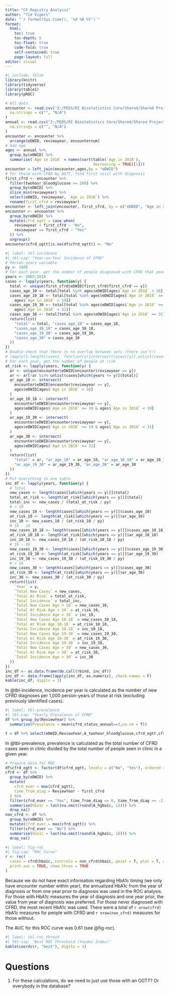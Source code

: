 ```yaml
---
title: "CF Registry Analysis"
author: "Tim Vigers"
date: "`r format(Sys.time(), '%d %B %Y')`"
format:
  html:
    toc: true
    toc-depth: 5
    toc-float: true
    code-fold: true
    self-contained: true
    page-layout: full
editor: visual
---
```


```r
#| include: false
library(knitr)
library(tidyverse)
library(table1)
library(pROC)
```

```r
# All data
encounter <- read.csv("Z:/PEDS/RI Biostatistics Core/Shared/Shared Projects/Laura/Peds Endo/Christine Chan/CF registry data/CFF19_encountersMerged_Del1.csv",
  na.strings = c("", "N/A")
)
annual <- read.csv("Z:/PEDS/RI Biostatistics Core/Shared/Shared Projects/Laura/Peds Endo/Christine Chan/CF registry data/CFF19_Annualized_Del1.csv",
  na.strings = c("", "N/A")
)
encounter <- encounter %>%
  arrange(eDWID, reviewyear, encounternum)
# Add age
ages <- annual %>%
  group_by(eDWID) %>%
  summarise(`Age in 2018` = names(sort(table(`Age in 2018`), 
                                       decreasing = TRUE)[1]))
encounter = left_join(encounter,ages,by = "eDWID")
# For those with CFRD by OGTT, find first visit with diagnosis
first_cfrd <- encounter %>%
  filter(twohour_bloodglucose >= 200) %>%
  group_by(eDWID) %>%
  slice_min(reviewyear) %>%
  select(eDWID, reviewyear, `Age in 2018`) %>%
  rename(first_cfrd = reviewyear)
encounter <- left_join(encounter, first_cfrd, by = c("eDWID", "Age in 2018"))
encounter <- encounter %>%
  group_by(eDWID) %>%
  mutate(cfrd_ogtt = case_when(
    reviewyear < first_cfrd ~ "No",
    reviewyear >= first_cfrd ~ "Yes"
  )) %>%
  ungroup()
encounter$cfrd_ogtt[is.na(df$cfrd_ogtt)] <- "No"
```

```r
#| label: tbl-incidence
#| tbl-cap: "Year-on-Year Incidence of CFRD"
# Person-years variable
py <- 1000
# For each year, get the number of people diagnosed with CFRD that year
years <- 2003:2018
cases <- lapply(years, function(y) {
  total <- unique(first_cfrd$eDWID[first_cfrd$first_cfrd == y])
  cases_age_10 <- total[total %in% ages$eDWID[ages$`Age in 2018` < 10]]
  cases_age_10_18 <- total[total %in% ages$eDWID[ages$`Age in 2018` >= 10 &
    ages$`Age in 2018` < 19]]
  cases_age_19_30 <- total[total %in% ages$eDWID[ages$`Age in 2018` >= 19 &
    ages$`Age in 2018` < 31]]
  cases_age_30 <- total[total %in% ages$eDWID[ages$`Age in 2018` >= 31]]
  return(list(
    "total" = total, "cases_age_10" = cases_age_10,
    "cases_age_10_18" = cases_age_10_18,
    "cases_age_19_30" = cases_age_19_30,
    "cases_age_30" = cases_age_30
  ))
})
# Double check that there is no overlap between sets (there isn't!)
# lapply(1:length(cases), function(y){intersect(cases[[y]],unlist(cases[-y]))})
# For each year, get the number of people at risk
at_risk <- lapply(years, function(y) {
  ar <- unique(encounter$eDWID[encounter$reviewyear == y])
  ar <- ar[!ar %in% unlist(cases[which(years <= y)]$total)]
  ar_age_10 <- intersect(
    encounter$eDWID[encounter$reviewyear == y],
    ages$eDWID[ages$`Age in 2018` < 10]
  )
  ar_age_10_18 <- intersect(
    encounter$eDWID[encounter$reviewyear == y],
    ages$eDWID[ages$`Age in 2018` >= 10 & ages$`Age in 2018` < 19]
  )
  ar_age_19_30 <- intersect(
    encounter$eDWID[encounter$reviewyear == y],
    ages$eDWID[ages$`Age in 2018` >= 19 & ages$`Age in 2018` < 31]
  )
  ar_age_30 <- intersect(
    encounter$eDWID[encounter$reviewyear == y],
    ages$eDWID[ages$`Age in 2018` >= 31]
  )
  return(list(
    "total" = ar, "ar_age_10" = ar_age_10, "ar_age_10_18" = ar_age_10_18,
    "ar_age_19_30" = ar_age_19_30, "ar_age_30" = ar_age_30
  ))
})
# Put everything in one table
inc_df <- lapply(years, function(y) {
  # Total
  new_cases <- length(cases[[which(years == y)]]$total)
  total_at_risk <- length(at_risk[[which(years == y)]]$total)
  total_inc <- new_cases / (total_at_risk / py)
  # < 10
  new_cases_10 <- length(cases[[which(years == y)]]$cases_age_10)
  at_risk_10 <- length(at_risk[[which(years == y)]]$ar_age_10)
  inc_10 <- new_cases_10 / (at_risk_10 / py)
  # 10 - 18
  new_cases_10_18 <- length(cases[[which(years == y)]]$cases_age_10_18)
  at_risk_10_18 <- length(at_risk[[which(years == y)]]$ar_age_10_18)
  inc_10_18 <- new_cases_10_18 / (at_risk_10_18 / py)
  # 19 - 30
  new_cases_19_30 <- length(cases[[which(years == y)]]$cases_age_19_30)
  at_risk_19_30 <- length(at_risk[[which(years == y)]]$ar_age_19_30)
  inc_19_30 <- new_cases_19_30 / (at_risk_19_30 / py)
  # > 30
  new_cases_30 <- length(cases[[which(years == y)]]$cases_age_30)
  at_risk_30 <- length(at_risk[[which(years == y)]]$ar_age_30)
  inc_30 <- new_cases_30 / (at_risk_30 / py)
  return(list(
    `Year` = y,
    `Total New Cases` = new_cases,
    `Total At Risk` = total_at_risk,
    `Total Incidence` = total_inc,
    `Total New Cases Age < 10` = new_cases_10,
    `Total At Risk Age < 10` = at_risk_10,
    `Total Incidence Age < 10` = inc_10,
    `Total New Cases Age 10-18` = new_cases_10_18,
    `Total At Risk Age 10-18` = at_risk_10_18,
    `Total Incidence Age 10-18` = inc_10_18,
    `Total New Cases Age 19-30` = new_cases_19_30,
    `Total At Risk Age 19-30` = at_risk_19_30,
    `Total Incidence Age 19-30` = inc_19_30,
    `Total New Cases Age > 30` = new_cases_30,
    `Total At Risk Age > 30` = at_risk_30,
    `Total Incidence Age > 30` = inc_30
  ))
})
inc_df <- as.data.frame(do.call(rbind, inc_df))
inc_df <- data.frame(lapply(inc_df, as.numeric), check.names = F)
kable(inc_df, digits = 3)
```

In @tbl-incidence, incidence per year is calculated as the number of new CFRD diagnoses per 1,000 person-years of those at risk (excluding previously identified cases).

```r
#| label: tbl-prevalence
#| tbl-cap: "Yearly Prevalence of CFRD"
df %>% group_by(ReviewYear) %>% 
  summarise(Prevalance = mean(cfrd_status_annual==3,na.rm = T))

t = df %>% select(eDWID,ReviewYear,A_twohour_bloodglucose,cfrd_ogtt,cfrd_status_annual)
```

In @tbl-prevalence, prevalence is calculated as the total number of CFRD cases seen in clinic divided by the total number of people seen in clinic in a given year.

```r
# Prepare data for ROC
df$cfrd_ogtt <- factor(df$cfrd_ogtt, levels = c("No", "Yes"), ordered = T)
cfrd <- df %>%
  group_by(eDWID) %>%
  mutate(
    cfrd_ever = max(cfrd_ogtt),
    time_from_diag = ReviewYear - first_cfrd
  ) %>%
  filter(cfrd_ever == "Yes", time_from_diag <= 0, time_from_diag >= -1) %>%
  summarise(hba1c = last(na.omit(round(A_hgba1c, 1)))) %>%
  drop_na()
non_cfrd <- df %>%
  group_by(eDWID) %>%
  mutate(cfrd_ever = max(cfrd_ogtt)) %>%
  filter(cfrd_ever == "No") %>%
  summarise(hba1c = last(na.omit(round(A_hgba1c, 1)))) %>%
  drop_na()
```

```r
#| label: fig-roc
#| fig-cap: "ROC Curve"
r <- roc(
  cases = cfrd$hba1c, controls = non_cfrd$hba1c, quiet = T, plot = T, auc = T, ci = T,
  print.auc = TRUE, show.thres = TRUE
)
```

Because we do not have exact information regarding HbA1c timing (we only have encounter number within year), the annualized HbA1c from the year of diagnosis or from one year prior to diagnosis was used in the ROC analysis. For those with HbA1c measures the year of diagnosis and one year prior, the value from year of diagnosis was preferred. For those never diagnosed with CFRD, the most recent HbA1c was used. There were a total of `r nrow(cfrd)` HbA1c measures for people with CFRD and `r nrow(non_cfrd)` measures for those without.

The AUC for this ROC curve was 0.61 (see @fig-roc).

```r
#| label: tbl-roc_thresh
#| tbl-cap: "Best ROC Threshold (Youden Index)"
kable(coords(r, "best"), digits = 3)
```

# Questions

1.  For these calculations, do we need to just use those with an OGTT? Or everybody in the database?

